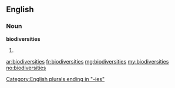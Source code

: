 ==English==

===Noun===
'''biodiversities'''

# {{plural of|biodiversity}}

[[Category:English plurals ending in "-ies"]]

[[ar:biodiversities]]
[[fr:biodiversities]]
[[mg:biodiversities]]
[[my:biodiversities]]
[[no:biodiversities]]
